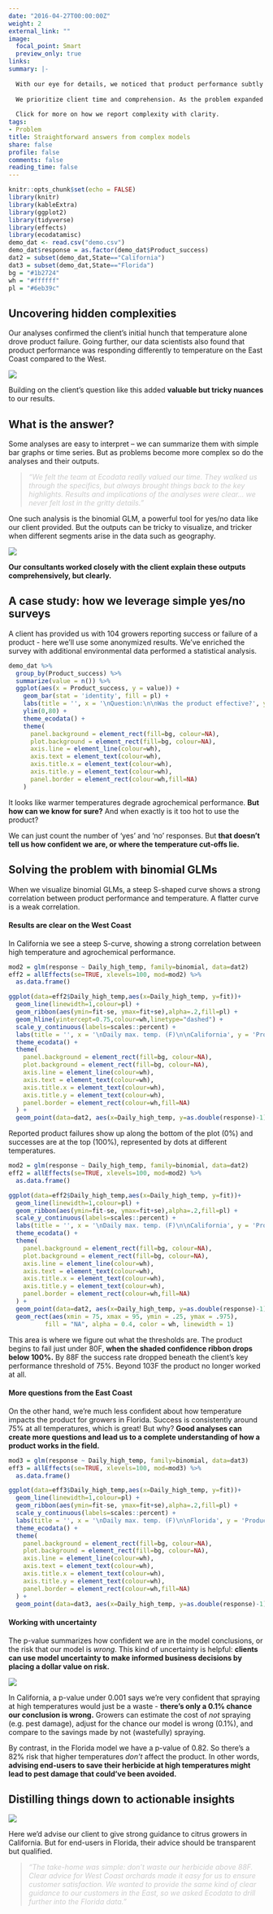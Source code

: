 ```yaml
---
date: "2016-04-27T00:00:00Z"
weight: 2
external_link: ""
image:
  focal_point: Smart
  preview_only: true
links:
summary: |-
  
  With our eye for details, we noticed that product performance subtly differed across state lines. Higher temperatures clearly drove product failure in California, but the relationship was murkier in Florida.
  
  We prioritize client time and comprehension. As the problem expanded in complexity, so did our models. An important part of our work is unpacking the results for actionable insights. This helped us and our client to quickly zero in on a root cause and develop new product recommendations.
  
  Click for more on how we report complexity with clarity.
tags:
- Problem
title: Straightforward answers from complex models
share: false
profile: false
comments: false
reading_time: false
---
```


```r
knitr::opts_chunk$set(echo = FALSE)
library(knitr)
library(kableExtra)
library(ggplot2)
library(tidyverse)
library(effects)
library(ecodatamisc)
demo_dat <- read.csv("demo.csv")
demo_dat$response = as.factor(demo_dat$Product_success)
dat2 = subset(demo_dat,State=="California")
dat3 = subset(demo_dat,State=="Florida")
bg = "#1b2724"
wh = "#ffffff"
pl = "#6eb39c"
```

<style>
p.caption {
  font-size: 0.9em;
  padding: 0px 0px 40px 0px;
}
qt {
  color:#cccccc;
}
</style>

## Uncovering hidden complexities

Our analyses confirmed the client’s initial hunch that temperature alone drove product failure. Going further, our data scientists also found that product performance was responding differently to temperature on the East Coast compared to the West.

<img src="cafl_map.svg" style="border-radius: 5%;" />

Building on the client’s question like this added **valuable but tricky nuances** to our results.

## What is the answer?

Some analyses are easy to interpret – we can summarize them with simple bar graphs or time series. But as problems become more complex so do the analyses and their outputs.

> <qt>*"We felt the team at Ecodata really valued our time. They walked us through the specifics, but always brought things back to the key highlights. Results and implications of the analyses were clear... we never felt lost in the gritty details."*</qt>

One such analysis is the binomial GLM, a powerful tool for yes/no data like our client provided. But the outputs can be tricky to visualize, and tricker when different segments arise in the data such as geography.

<img src="consult.jpg" style="border-radius: 5%;" />

**Our consultants worked closely with the client explain these outputs comprehensively, but clearly.**

## A case study: how we leverage simple yes/no surveys

A client has provided us with 104 growers reporting success or failure of a product - here we'll use some anonymized results. We’ve enriched the survey with additional environmental data performed a statistical analysis.

```r
demo_dat %>%
  group_by(Product_success) %>%
  summarize(value = n()) %>%
  ggplot(aes(x = Product_success, y = value)) +
    geom_bar(stat = 'identity', fill = pl) +
    labs(title = '', x = '\nQuestion:\n\nWas the product effective?', y = 'Survey response count\n') +
    ylim(0,80) +
    theme_ecodata() +
    theme(
      panel.background = element_rect(fill=bg, colour=NA),
      plot.background = element_rect(fill=bg, colour=NA),
      axis.line = element_line(colour=wh),
      axis.text = element_text(colour=wh),
      axis.title.x = element_text(colour=wh),
      axis.title.y = element_text(colour=wh),
      panel.border = element_rect(colour=wh,fill=NA)
    )
```

It looks like warmer temperatures degrade agrochemical performance. **But how can we know for sure?** And when exactly is it too hot to use the product?

We can just count the number of 'yes' and 'no' responses. But **that doesn’t tell us how confident we are, or where the temperature cut-offs lie.**

## Solving the problem with binomial GLMs

When we visualize binomial GLMs, a steep S-shaped curve shows a strong correlation between product performance and temperature. A flatter curve is a weak correlation.

#### Results are clear on the West Coast

In California we see a steep S-curve, showing a strong correlation between high temperature and agrochemical performance.

```r
mod2 = glm(response ~ Daily_high_temp, family=binomial, data=dat2)
eff2 = allEffects(se=TRUE, xlevels=100, mod=mod2) %>%
  as.data.frame()

ggplot(data=eff2$Daily_high_temp,aes(x=Daily_high_temp, y=fit))+
  geom_line(linewidth=1,colour=pl) +
  geom_ribbon(aes(ymin=fit-se, ymax=fit+se),alpha=.2,fill=pl) +
  geom_hline(yintercept=0.75,colour=wh,linetype="dashed") +
  scale_y_continuous(labels=scales::percent) +
  labs(title = '', x = '\nDaily max. temp. (F)\n\nCalifornia', y = 'Product success (%)\n') +
  theme_ecodata() +
  theme(
    panel.background = element_rect(fill=bg, colour=NA),
    plot.background = element_rect(fill=bg, colour=NA),
    axis.line = element_line(colour=wh),
    axis.text = element_text(colour=wh),
    axis.title.x = element_text(colour=wh),
    axis.title.y = element_text(colour=wh),
    panel.border = element_rect(colour=wh,fill=NA)
  ) +
  geom_point(data=dat2, aes(x=Daily_high_temp, y=as.double(response)-1), position=position_jitter(w=0.05, h=0), alpha=.3, colour=pl)
```

Reported product failures show up along the bottom of the plot (0%) and successes are at the top (100%), represented by dots at different temperatures.

```r
mod2 = glm(response ~ Daily_high_temp, family=binomial, data=dat2)
eff2 = allEffects(se=TRUE, xlevels=100, mod=mod2) %>%
  as.data.frame()

ggplot(data=eff2$Daily_high_temp,aes(x=Daily_high_temp, y=fit))+
  geom_line(linewidth=1,colour=pl) +
  geom_ribbon(aes(ymin=fit-se, ymax=fit+se),alpha=.2,fill=pl) +
  scale_y_continuous(labels=scales::percent) +
  labs(title = '', x = '\nDaily max. temp. (F)\n\nCalifornia', y = 'Product success (%)\n') +
  theme_ecodata() +
  theme(
    panel.background = element_rect(fill=bg, colour=NA),
    plot.background = element_rect(fill=bg, colour=NA),
    axis.line = element_line(colour=wh),
    axis.text = element_text(colour=wh),
    axis.title.x = element_text(colour=wh),
    axis.title.y = element_text(colour=wh),
    panel.border = element_rect(colour=wh,fill=NA)
  ) +
  geom_point(data=dat2, aes(x=Daily_high_temp, y=as.double(response)-1), position=position_jitter(w=0.05, h=0), alpha=.3, colour=pl)  +
  geom_rect(aes(xmin = 75, xmax = 95, ymin = .25, ymax = .975), 
          fill = "NA", alpha = 0.4, color = wh, linewidth = 1)
```

This area is where we figure out what the thresholds are. The product begins to fail just under 80F, **when the shaded confidence ribbon drops below 100%.** By 88F the success rate dropped beneath the client's key performance threshold of 75%. Beyond 103F the product no longer worked at all.

#### More  questions from the East Coast

On the other hand, we’re much less confident about how temperature impacts the product for growers in Florida. Success is consistently around 75% at all temperatures, which is great! But why? **Good analyses can create more questions and lead us to a complete understanding of how a product works in the field.**

```r
mod3 = glm(response ~ Daily_high_temp, family=binomial, data=dat3)
eff3 = allEffects(se=TRUE, xlevels=100, mod=mod3) %>%
  as.data.frame()

ggplot(data=eff3$Daily_high_temp,aes(x=Daily_high_temp, y=fit))+
  geom_line(linewidth=1,colour=pl) +
  geom_ribbon(aes(ymin=fit-se, ymax=fit+se),alpha=.2,fill=pl) +
  scale_y_continuous(labels=scales::percent) +
  labs(title = '', x = '\nDaily max. temp. (F)\n\nFlorida', y = 'Product success (%)\n') +
  theme_ecodata() +
  theme(
    panel.background = element_rect(fill=bg, colour=NA),
    plot.background = element_rect(fill=bg, colour=NA),
    axis.line = element_line(colour=wh),
    axis.text = element_text(colour=wh),
    axis.title.x = element_text(colour=wh),
    axis.title.y = element_text(colour=wh),
    panel.border = element_rect(colour=wh,fill=NA)
  ) +
  geom_point(data=dat3, aes(x=Daily_high_temp, y=as.double(response)-1), position=position_jitter(w=0.05, h=0), alpha=.3, colour=pl)
```

#### Working with uncertainty

The p-value summarizes how confident we are in the model conclusions, or the risk that our model is *wrong*. This kind of uncertainty is helpful: **clients can use model uncertainty to make informed business decisions by placing a dollar value on risk.**

<img src="analyst.jpg" style="border-radius: 5%;" />

In California, a p-value under 0.001 says we’re very confident that spraying at high temperatures would just be a waste - **there's only a 0.1% chance our conclusion is wrong.** Growers can estimate the cost of *not* spraying (e.g. pest damage), adjust for the chance our model is wrong (0.1%), and compare to the savings made by not (wastefully) spraying.

By contrast, in the Florida model we have a p-value of 0.82. So there’s a 82% risk that higher temperatures *don’t* affect the product. In other words, **advising end-users to save their herbicide at high temperatures might lead to pest damage that could’ve been avoided.**

## Distilling things down to actionable insights

<img src="station.jpg" style="border-radius: 5%;" />

Here we'd advise our client to give strong guidance to citrus growers in California. But for end-users in Florida, their advice should be transparent but qualified.

> <qt>*"The take-home was simple: don't waste our herbicide above 88F. Clear advice for West Coast orchards made it easy for us to ensure customer satisfaction. We wanted to provide the same kind of clear guidance to our customers in the East, so we asked Ecodata to drill further into the Florida data."*</qt>